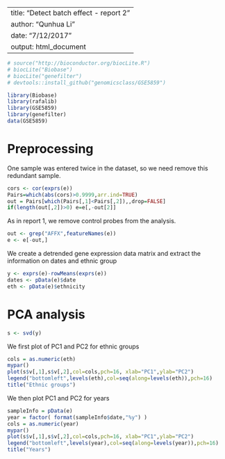 
---
title: "Detect batch effect - report 2"
author: "Qunhua Li"
date: "7/12/2017"
output: html_document
---


```r
# source("http://bioconductor.org/biocLite.R")
# biocLite("Biobase")
# biocLite("genefilter")
# devtools::install_github("genomicsclass/GSE5859")
```

```r
library(Biobase)
library(rafalib)
library(GSE5859)
library(genefilter)
data(GSE5859)

```
# Preprocessing

One sample was entered twice in the dataset, so we need remove this redundant sample.
```r
cors <- cor(exprs(e))
Pairs=which(abs(cors)>0.9999,arr.ind=TRUE)
out = Pairs[which(Pairs[,1]<Pairs[,2]),,drop=FALSE]
if(length(out[,2])>0) e=e[,-out[2]]
```

As in report 1, we remove control probes from the analysis.
```r
out <- grep("AFFX",featureNames(e))
e <- e[-out,]
```

We create a detrended gene expression data matrix and 
extract the information on dates and ethnic group 
```r
y <- exprs(e)-rowMeans(exprs(e))
dates <- pData(e)$date
eth <- pData(e)$ethnicity
```

# PCA analysis

```r
s <- svd(y)
```

We first plot of PC1 and PC2 for ethnic groups
```r
cols = as.numeric(eth)
mypar()
plot(s$v[,1],s$v[,2],col=cols,pch=16, xlab="PC1",ylab="PC2")
legend("bottomleft",levels(eth),col=seq(along=levels(eth)),pch=16)
title("Ethnic groups")
```

We then plot PC1 and PC2 for years
```r
sampleInfo = pData(e)
year = factor( format(sampleInfo$date,"%y") )
cols = as.numeric(year)
mypar()
plot(s$v[,1],s$v[,2],col=cols,pch=16, xlab="PC1",ylab="PC2")
legend("bottomleft",levels(year),col=seq(along=levels(year)),pch=16)
title("Years")
```


